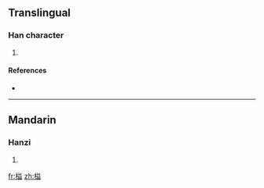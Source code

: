 ==Translingual==

===Han character===
{{Han char|rn=75|rad=木|as=10|sn=14|four=|canj=木廿金廿 (DTCT)}}

# {{defn|Han|sort=木10}}

====References====
* {{Han ref|kx=0542.220|dkj=15220|dj=0930.290|hdz=21266.020|uh=698F|ud=27023}}

----

==Mandarin==

===Hanzi===
{{cmn-hanzi|pin=[[yì]] ([[yi4]])|wg=i<sup>4</sup>}}

# {{defn|Mandarin}}

[[fr:榏]]
[[zh:榏]]